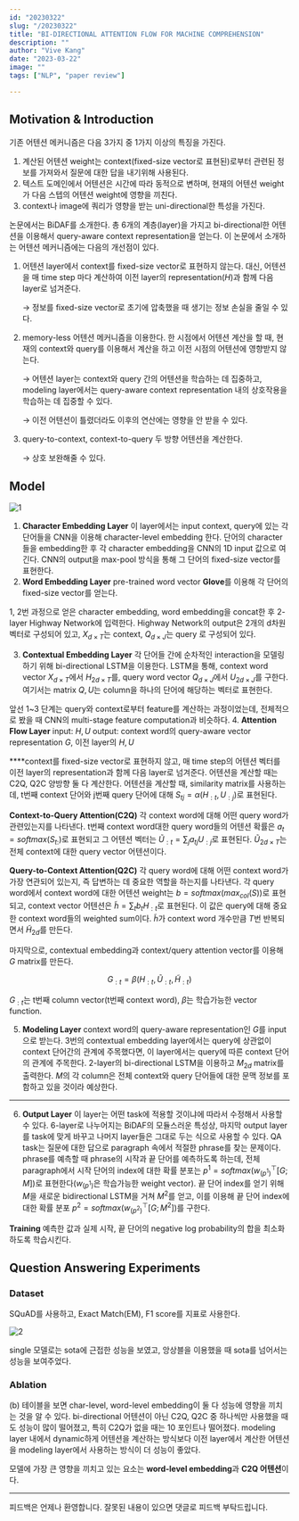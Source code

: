 ```yaml
---
id: "20230322"
slug: "/20230322"
title: "BI-DIRECTIONAL ATTENTION FLOW FOR MACHINE COMPREHENSION"
description: ""
author: "Vive Kang"
date: "2023-03-22"
image: ""
tags: ["NLP", "paper review"]

---
```

## Motivation & Introduction

기존 어텐션 메커니즘은 다음 3가지 중 1가지 이상의 특징을 가진다.

1. 계산된 어텐션 weight는 context(fixed-size vector로 표현된)로부터 관련된 정보를 가져와서 질문에 대한 답을 내기위해 사용된다.
2. 텍스트 도메인에서 어텐션은 시간에 따라 동적으로 변하며, 현재의 어텐션 weight가 다음 스텝의 어텐션 weight에 영향을 끼친다.
3. context나 image에 쿼리가 영향을 받는 uni-directional한 특성을 가진다.

논문에서는 BiDAF를 소개한다. 총 6개의 계층(layer)을 가지고 bi-directional한 어텐션을 이용해서 query-aware context representation을 얻는다. 이 논문에서 소개하는 어텐션 메커니즘에는 다음의 개선점이 있다.

1. 어텐션 layer에서 context를 fixed-size vector로 표현하지 않는다. 대신, 어텐션을 매 time step 마다 계산하여 이전 layer의 representation($H$)과 함께 다음 layer로 넘겨준다.
    
    → 정보를 fixed-size vector로 초기에 압축했을 때 생기는 정보 손실을 줄일 수 있다.
    
2. memory-less 어텐션 메커니즘을 이용한다. 한 시점에서 어텐션 계산을 할 때, 현재의 context와 query를 이용해서 계산을 하고 이전 시점의 어텐션에 영향받지 않는다.
    
    → 어텐션 layer는 context와 query 간의 어텐션을 학습하는 데 집중하고, modeling layer에서는 query-aware context representation 내의 상호작용을 학습하는 데 집중할 수 있다.
    
    → 이전 어텐션이 틀렸더라도 이후의 연산에는 영향을 안 받을 수 있다.
    
3. query-to-context, context-to-query 두 방향 어텐션을 계산한다.
    
    → 상호 보완해줄 수 있다.
    

## Model

![1](../blogImage/12-1.png)

1. **Character Embedding Layer**
이 layer에서는 input context, query에 있는 각 단어들을 CNN을 이용해 character-level embedding 한다. 단어의 character들을 embedding한 후 각 character embedding을 CNN의 1D input 값으로 여긴다. CNN의 output을 max-pool 방식을 통해 그 단어의 fixed-size vector를 표현한다.
2. **Word Embedding Layer**
pre-trained word vector **Glove**를 이용해 각 단어의 fixed-size vector를 얻는다.

1, 2번 과정으로 얻은 character embedding, word embedding을 concat한 후 2-layer Highway Network에 입력한다. Highway Network의 output은 2개의 d차원 벡터로 구성되어 있고, $X_{d\times T}$는 context, $Q_{d\times J}$는 query 로 구성되어 있다.
        
3. **Contextual Embedding Layer**
각 단어들 간에 순차적인 interaction을 모델링하기 위해 bi-directional LSTM을 이용한다. LSTM을 통해, context word vector $X_{d\times T}$에서 $H_{2d\times T}$를, query word vector $Q_{d\times J}$에서 $U_{2d\times J}$를 구한다. 여기서는 matrix $Q, U$는 column을 하나의 단어에 해당하는 벡터로 표현한다.

앞선 1~3 단계는 query와 context로부터 feature를 계산하는 과정이었는데, 전체적으로 봤을 때 CNN의 multi-stage feature computation과 비슷하다.
4. **Attention Flow Layer**
input: $H, U$
output: context word의 query-aware vector representation $G$, 이전 layer의 $H, U$

****context를 fixed-size vector로 표현하지 않고, 매 time step의 어텐션 벡터를 이전 layer의 representation과 함께 다음 layer로 넘겨준다.
어텐션을 계산할 때는 C2Q, Q2C 양방향 둘 다 계산한다. 어텐션을 계산할 때, similarity matrix를 사용하는데, t번째 context 단어와 j번째 query 단어에 대해 $S_{tj}=\alpha(H_{:t},U_{:j})$로 표현된다.
 
**Context-to-Query Attention(C2Q)**
각 context word에 대해 어떤 query word가 관련있는지를 나타낸다. t번째 context word대한 query word들의 어텐션 확률은 $a_t=softmax(S_{t:})$로 표현되고 그 어텐션 벡터는 $\tilde{U}_{:t}=\sum_ja_{tj}U_{:j}$로 표현된다. $\tilde{U}_{2d\times T}$는 전체 context에 대한 query vector 어텐션이다.

**Query-to-Context Attention(Q2C)**
각 query word에 대해 어떤 context word가 가장 연관되어 있는지, 즉 답변하는 데 중요한 역할을 하는지를 나타낸다. 각 query word에서 context word에 대한 어텐션 weight는 $b=softmax(max_{col}(S))$로 표현되고, context vector 어텐션은 $\tilde{h}=\sum_tb_tH_{:t}$로 표현된다. 이 값은 query에 대해 중요한 context word들의 weighted sum이다. $\tilde{h}$가 context word 개수만큼 $T$번 반복되면서 $\tilde{H}_{2d}$를 만든다.

마지막으로, contextual embedding과 context/query attention vector를 이용해 $G$ matrix를 만든다.
    
$$
G_{:t}=\beta(H_{:t}, \tilde{U}_{:t}, \tilde{H}_{:t})
$$

$G_{:t}$는 t번째 column vector(t번째 context word), $\beta$는 학습가능한 vector function.
    
5. **Modeling Layer**
context word의 query-aware representation인 $G$를 input으로 받는다. 3번의 contextual embedding layer에서는 query에 상관없이 context 단어간의 관계에 주목했다면, 이 layer에서는 query에 따른 context 단어의 관계에 주목한다.
2-layer의 bi-directional LSTM을 이용하고 $M_{2d}$ matrix를 출력한다. $M$의 각 column은 전체 context와 query 단어들에 대한 문맥 정보를 포함하고 있을 것이라 예상한다.
****
6. **Output Layer**
이 layer는 어떤 task에 적용할 것이냐에 따라서 수정해서 사용할 수 있다. 6-layer로 나누어지는 BiDAF의 모듈스러운 특성상, 마지막 output layer를 task에 맞게 바꾸고 나머지 layer들은 그대로 두는 식으로 사용할 수 있다. 
QA task는 질문에 대한 답으로 paragraph 속에서 적절한 phrase를 찾는 문제이다. phrase를 예측할 때 phrase의 시작과 끝 단어를 예측하도록 하는데, 전체 paragraph에서 시작 단어의 index에 대한 확률 분포는 $p^1=softmax(w_{(p^1)}^{\top}[G;M])$로 표현한다($w_{(p^1)}$은 학습가능한 weight vector). 끝 단어 index를 얻기 위해 $M$을 새로운 bidirectional LSTM을 거쳐 $M^2$를 얻고, 이를 이용해 끝 단어 index에 대한 확률 분포  $p^2=softmax(w_{(p^2)}^{\top}[G;M^2])$를 구한다.

**Training**
예측한 값과 실제 시작, 끝 단어의 negative log probability의 합을 최소화하도록 학습시킨다.

## Question Answering Experiments

### Dataset

SQuAD를 사용하고, Exact Match(EM), F1 score를 지표로 사용한다. 

![2](../blogImage/12-2.png)

single 모델로는 sota에 근접한 성능을 보였고, 앙상블을 이용했을 때 sota를 넘어서는 성능을 보여주었다.

### Ablation

(b) 테이블을 보면 char-level, word-level embedding이 둘 다 성능에 영향을 끼치는 것을 알 수 있다. bi-directional 어텐션이 아닌 C2Q, Q2C 중 하나씩만 사용했을 때도 성능이 많이 떨어졌고, 특히 C2Q가 없을 때는 10 포인트나 떨어졌다. modeling layer 내에서 dynamic하게 어텐션을 계산하는 방식보다 이전 layer에서 계산한 어텐션을 modeling layer에서 사용하는 방식이 더 성능이 좋았다.

모델에 가장 큰 영향을 끼치고 있는 요소는 **word-level embedding**과 **C2Q 어텐션**이다.

---

피드백은 언제나 환영합니다. 잘못된 내용이 있으면 댓글로 피드백 부탁드립니다.
